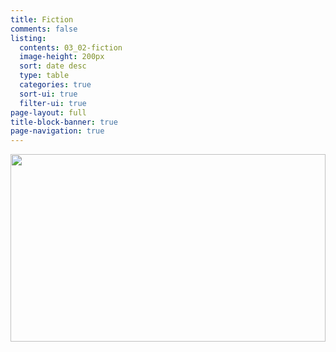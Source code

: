 ```yaml
---
title: Fiction
comments: false
listing:
  contents: 03_02-fiction
  image-height: 200px
  sort: date desc
  type: table
  categories: true
  sort-ui: true
  filter-ui: true
page-layout: full
title-block-banner: true
page-navigation: true
---
```



![](fiction__pierre-bamin-RwdBwwAnVB0-unsplash.jpg){style="height: 300px; width: 100%; object-fit: cover; object-position: center;"}

<br>

